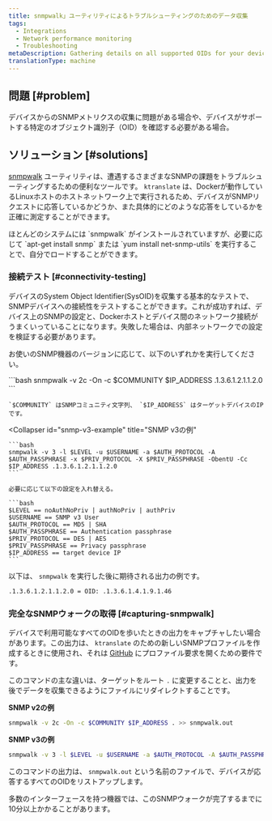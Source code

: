 ```yaml
---
title: snmpwalk」ユーティリティによるトラブルシューティングのためのデータ収集
tags:
  - Integrations
  - Network performance monitoring
  - Troubleshooting
metaDescription: Gathering details on all supported OIDs for your device using the 'snmpwalk' utility.
translationType: machine
---
```


## 問題 [#problem]

デバイスからのSNMPメトリクスの収集に問題がある場合や、デバイスがサポートする特定のオブジェクト識別子（OID）を確認する必要がある場合。

## ソリューション [#solutions]

[snmpwalk](https://helpmanual.io/help/snmpwalk/) ユーティリティは、遭遇するさまざまなSNMPの課題をトラブルシューティングするための便利なツールです。 `ktranslate` は、Dockerが動作しているLinuxホストのホストネットワーク上で実行されるため、デバイスがSNMPリクエストに応答しているかどうか、また具体的にどのような応答をしているかを正確に測定することができます。

<Callout variant="tip">
  ほとんどのシステムには `snmpwalk` がインストールされていますが、必要に応じて `apt-get install snmp` または `yum install net-snmp-utils` を実行することで、自分でロードすることができます。
</Callout>

### 接続テスト [#connectivity-testing]

デバイスのSystem Object Identifier(SysOID)を収集する基本的なテストで、SNMPデバイスへの接続性をテストすることができます。これが成功すれば、デバイス上のSNMPの設定と、Dockerホストとデバイス間のネットワーク接続がうまくいっていることになります。失敗した場合は、内部ネットワークでの設定を検証する必要があります。

お使いのSNMP機器のバージョンに応じて、以下のいずれかを実行してください。

<CollapserGroup>
  <Collapser
    id="snmp-v2c-example"
    title="SNMP v2cの例"
  >
    ```bash
    snmpwalk -v 2c -On -c $COMMUNITY $IP_ADDRESS .1.3.6.1.2.1.1.2.0
    ```

    `$COMMUNITY` はSNMPコミュニティ文字列、 `$IP_ADDRESS` はターゲットデバイスのIPです。
  </Collapser>

  <Collapser
    id="snmp-v3-example"
    title="SNMP v3の例"
  >
    ```bash
    snmpwalk -v 3 -l $LEVEL -u $USERNAME -a $AUTH_PROTOCOL -A $AUTH_PASSPHRASE -x $PRIV_PROTOCOL -X $PRIV_PASSPHRASE -ObentU -Cc $IP_ADDRESS .1.3.6.1.2.1.1.2.0
    ```

    必要に応じて以下の設定を入れ替える。

    ```bash
    $LEVEL == noAuthNoPriv | authNoPriv | authPriv
    $USERNAME == SNMP v3 User
    $AUTH_PROTOCOL == MD5 | SHA
    $AUTH_PASSPHRASE == Authentication passphrase
    $PRIV_PROTOCOL == DES | AES
    $PRIV_PASSPHRASE == Privacy passphrase
    $IP_ADDRESS == target device IP
    ```
  </Collapser>
</CollapserGroup>

以下は、 `snmpwalk` を実行した後に期待される出力の例です。

```bash
.1.3.6.1.2.1.1.2.0 = OID: .1.3.6.1.4.1.9.1.46
```

### 完全なSNMPウォークの取得 [#capturing-snmpwalk]

デバイスで利用可能なすべてのOIDを歩いたときの出力をキャプチャしたい場合があります。この出力は、 `ktranslate` のための新しいSNMPプロファイルを作成するときに使用され、それは [GitHub](https://github.com/kentik/snmp-profiles/issues/new/choose) にプロファイル要求を開くための要件です。

このコマンドの主な違いは、ターゲットをルート `.` に変更することと、出力を後でデータを収集できるようにファイルにリダイレクトすることです。

**SNMP v2の例**

```bash
snmpwalk -v 2c -On -c $COMMUNITY $IP_ADDRESS . >> snmpwalk.out
```

**SNMP v3の例**

```bash
snmpwalk -v 3 -l $LEVEL -u $USERNAME -a $AUTH_PROTOCOL -A $AUTH_PASSPHRASE -x $PRIV_PROTOCOL -X $PRIV_PASSPHRASE -ObentU -Cc $IP_ADDRESS . >> snmpwalk.out
```

このコマンドの出力は、 `snmpwalk.out` という名前のファイルで、デバイスが応答するすべてのOIDをリストアップします。

<Callout variant="tip">
  多数のインターフェースを持つ機器では、このSNMPウォークが完了するまでに10分以上かかることがあります。
</Callout>
